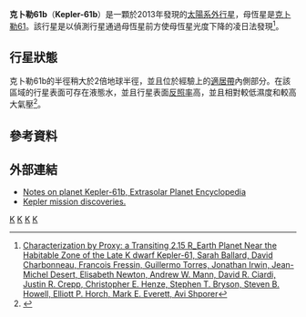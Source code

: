 {{noteTA
|G1=Astronomy
|G2=單位
|1=zh-cn:空间望远镜; zh-tw:太空望遠鏡; zh-hk:太空望遠鏡;
|2=zh-cn:开普勒; zh-tw:克卜勒; zh-hk:開普勒
}}
{{Planetbox begin
| name=[http://exoplanetarchive.ipac.caltech.edu/cgi-bin/DisplayOverview/nph-DisplayOverview?objname=Kepler-61&type=PLANET_HOST Kepler-61b]
}}
{{Planetbox star
| star = [[克卜勒61|克卜勒61]]（KOI-1361）
| constell= [[天鵝座|天鵝座]]
| RA = {{RA|19|41|13}}
| DEC= {{DEC|+42|28|31}}
| dist_pc = 
| app_mag =15
| mass = 0.635 (± 0.037)
| radius = 0.62 
| temperature = 4017
| metallicity = 0.03 (± 0.14)
| age = 1
}}
{{Planetbox character
<!-- | mass_earth = -->
| radius_earth = 2.15 	
<!-- | density_cgs =  -->
| temperature = 273°K
}}
{{Planetbox orbit
| period = 59.87756
| semimajor = 0.26
| eccentricity = <0.25 
| inclination = >89.80
}}
{{Planetbox discovery
| discovery_date =2013
| discoverers = 
| discovery_method = [[系外行星偵測法#凌日法|凌日法]]（[[克卜勒太空望遠鏡|克卜勒太空望遠鏡]]）
| discovery_status = 論文已提交
}}
{{Planetbox catalog
| names = KOI-1361.01
}}
{{Planetbox end}}
'''克卜勒61b'''（'''Kepler-61b'''）是一顆於2013年發現的[[太陽系外行星|太陽系外行星]]，母恆星是[[克卜勒61|克卜勒61]]。該行星是以偵測行星通過母恆星前方使母恆星光度下降的凌日法發現<ref>[http://arxiv.org/abs/1304.6726|Exoplanet Characterization by Proxy: a Transiting 2.15 R_Earth Planet Near the Habitable Zone of the Late K dwarf Kepler-61, Sarah Ballard, David Charbonneau, Francois Fressin, Guillermo Torres, Jonathan Irwin, Jean-Michel Desert, Elisabeth Newton, Andrew W. Mann, David R. Ciardi, Justin R. Crepp, Christopher E. Henze, Stephen T. Bryson, Steven B. Howell, Elliott P. Horch, Mark E. Everett, Avi Shporer]{{Dead link|date=2019年5月 |bot=InternetArchiveBot |fix-attempted=yes }}</ref>。

==行星狀態==
克卜勒61b的半徑稍大於2倍地球半徑，並且位於經驗上的[[適居帶|適居帶]]內側部分。在該區域的行星表面可存在液態水，並且行星表面[[反照率|反照率]]高，並且相對較低濕度和較高大氣壓<ref name=zsom-2013>{{cite journal | url=http://arxiv.org/abs/1304.3714 | title=Towards the Minimum Inner Edge Distance of the Habitable Zone | author=Zsom, Andras | journal=The Astrophysical Journal (submitted) | arxiv=1304.3714 | bibcode=2013arXiv1304.3714Z | last2=Seager | last3=De Wit | volume=1304 | page=3714 | first2=Sara | first3=Julien | date=April 2013 | access-date=2013-12-28 | archive-date=2015-11-06 | archive-url=https://web.archive.org/web/20151106171348/http://arxiv.org/abs/1304.3714 | dead-url=no }}</ref>。

== 參考資料 ==
{{Reflist}}

==外部連結==
*[http://exoplanet.eu/catalog/kepler-61_b/ Notes on planet Kepler-61b, Extrasolar Planet Encyclopedia]{{Wayback|url=http://exoplanet.eu/catalog/kepler-61_b/ |date=20200502095107 }}
*[http://kepler.nasa.gov/Mission/discoveries/ Kepler mission discoveries.]{{Wayback|url=http://kepler.nasa.gov/Mission/discoveries/ |date=20160511054656 }}

{{extrasolar-planet-stub}}
{{Extraterrestrial life}} 

{{Sky|19|41|13|+|42|28|31}}

[[Category:2013年發現的系外行星|K]]
[[Category:凌星现象|K]]
[[Category:適居帶內的系外行星|K]]
[[Category:天鵝座|K]]